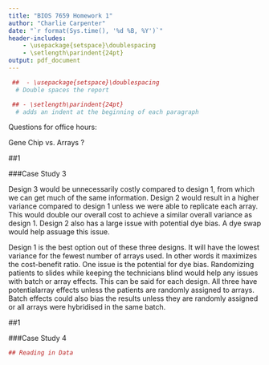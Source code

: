 ```yaml
---
title: "BIOS 7659 Homework 1"
author: "Charlie Carpenter"
date: "`r format(Sys.time(), '%d %B, %Y')`"
header-includes:
    - \usepackage{setspace}\doublespacing
    - \setlength\parindent{24pt}
output: pdf_document
---
```


```r
 ##  - \usepackage{setspace}\doublespacing
  # Double spaces the report

 ## - \setlength\parindent{24pt}
  # adds an indent at the beginning of each paragraph
```

Questions for office hours:

Gene Chip vs. Arrays ?

##1

###Case Study 3

  Design 3 would be unnecessarily costly compared to design 1, from which we can get much of the same information. Design 2 would result in a higher variance compared to design 1 unless we were able to replicate each array. This would double our overall cost to achieve a similar overall variance as design 1. Design 2 also has a large issue with potential dye bias. A dye swap would help assuage this issue.

  Design 1 is the best option out of these three designs. It will have the lowest variance for the fewest number of arrays used. In other words it maximizes the cost-benefit ratio. One issue is the potential for dye bias. Randomizing patients to slides while keeping the technicians blind would help any issues with batch or array effects. This can be said for each design. All three have potentialarray effects unless the patients are randomly assigned to arrays. Batch effects could also bias the results unless they are randomly assigned or all arrays were hybridised in the same batch. 

##1

###Case Study 4

```r
## Reading in Data


```


